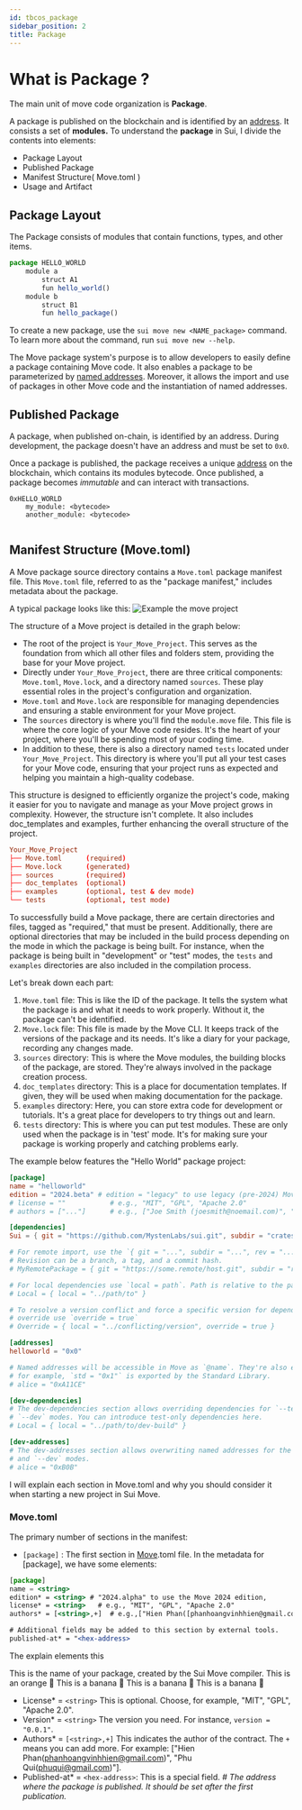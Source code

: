 ```yaml
---
id: tbcos_package
sidebar_position: 2
title: Package
---
```


# What is Package ? 
The main unit of move code organization is **Package**. 

A package is published on the blockchain and is identified by an [address](https://move-book.com/concepts/address.html).  It consists a set of **modules.** To understand the **package** in Sui, I divide the contents into elements:

- Package Layout
- Published Package
- Manifest Structure( Move.toml )
- Usage and Artifact

##  Package Layout
The Package consists of modules that contain functions, types, and other items.

```jsx
package HELLO_WORLD
    module a
        struct A1
        fun hello_world()
    module b
        struct B1
        fun hello_package()
```

To create a new package, use the `sui move new <NAME_package>` command. To learn more about the command, run `sui move new --help`.

The Move package system's purpose is to allow developers to easily define a package containing Move code. It also enables a package to be parameterized by [named addresses](https://move-book.com/reference/primitive-types/address.html). Moreover, it allows the import and use of packages in other Move code and the instantiation of named addresses.

## Published Package

A package, when published on-chain, is identified by an address. During development, the package doesn't have an address and must be set to `0x0`.

Once a package is published, the package receives a unique [address](https://move-book.com/concepts/address.html) on the blockchain, which contains its modules bytecode. Once published, a package becomes _immutable_ and can interact with transactions.
```
0xHELLO_WORLD
    my_module: <bytecode>
    another_module: <bytecode>
   
```


## Manifest Structure (Move.toml)

A Move package source directory contains a `Move.toml` package manifest file. This `Move.toml` file, referred to as the "package manifest," includes metadata about the package.

A typical package looks like this:
![Example the move project](/img/the_move_project.png)


The structure of a Move project is detailed in the graph below:

- The root of the project is `Your_Move_Project`. This serves as the foundation from which all other files and folders stem, providing the base for your Move project.
- Directly under `Your_Move_Project`, there are three critical components: `Move.toml`, `Move.lock`, and a directory named `sources`. These play essential roles in the project's configuration and organization.
- `Move.toml` and `Move.lock` are responsible for managing dependencies and ensuring a stable environment for your Move project.
- The `sources` directory is where you'll find the `module.move` file. This file is where the core logic of your Move code resides. It's the heart of your project, where you'll be spending most of your coding time.
- In addition to these, there is also a directory named `tests` located under `Your_Move_Project`. This directory is where you'll put all your test cases for your Move code, ensuring that your project runs as expected and helping you maintain a high-quality codebase.

This structure is designed to efficiently organize the project's code, making it easier for you to navigate and manage as your Move project grows in complexity. However, the structure isn't complete. It also includes doc_templates and examples, further enhancing the overall structure of the project.

```TOML
Your_Move_Project
├── Move.toml      (required)
├── Move.lock      (generated)
├── sources        (required)
├── doc_templates  (optional)
├── examples       (optional, test & dev mode)
└── tests          (optional, test mode)
```

To successfully build a Move package, there are certain directories and files, tagged as "required," that must be present. Additionally, there are optional directories that may be included in the build process depending on the mode in which the package is being built. For instance, when the package is being built in "development" or "test" modes, the `tests` and `examples` directories are also included in the compilation process.


Let's break down each part:

1. `Move.toml` file: This is like the ID  of the package. It tells the system what the package is and what it needs to work properly. Without it, the package can't be identified.
2. `Move.lock` file: This file is made by the Move CLI. It keeps track of the versions of the package and its needs. It's like a diary for your package, recording any changes made.
3. `sources` directory: This is where the Move modules, the building blocks of the package, are stored. They're always involved in the package creation process.
4. `doc_templates` directory: This is a place for documentation templates. If given, they will be used when making documentation for the package.
5. `examples` directory: Here, you can store extra code for development or tutorials. It's a great place for developers to try things out and learn.
6. `tests` directory: This is where you can put test modules. These are only used when the package is in 'test' mode. It's for making sure your package is working properly and catching problems early.


The example below features the "Hello World" package project:

```TOML title="Hello world move.toml"
[package]
name = "helloworld"
edition = "2024.beta" # edition = "legacy" to use legacy (pre-2024) Move
# license = ""           # e.g., "MIT", "GPL", "Apache 2.0"
# authors = ["..."]      # e.g., ["Joe Smith (joesmith@noemail.com)", "John Snow (johnsnow@noemail.com)"]

[dependencies]
Sui = { git = "https://github.com/MystenLabs/sui.git", subdir = "crates/sui-framework/packages/sui-framework", rev = "framework/testnet" }

# For remote import, use the `{ git = "...", subdir = "...", rev = "..." }`.
# Revision can be a branch, a tag, and a commit hash.
# MyRemotePackage = { git = "https://some.remote/host.git", subdir = "remote/path", rev = "main" }

# For local dependencies use `local = path`. Path is relative to the package root
# Local = { local = "../path/to" }

# To resolve a version conflict and force a specific version for dependency
# override use `override = true`
# Override = { local = "../conflicting/version", override = true }

[addresses]
helloworld = "0x0"

# Named addresses will be accessible in Move as `@name`. They're also exported:
# for example, `std = "0x1"` is exported by the Standard Library.
# alice = "0xA11CE"

[dev-dependencies]
# The dev-dependencies section allows overriding dependencies for `--test` and
# `--dev` modes. You can introduce test-only dependencies here.
# Local = { local = "../path/to/dev-build" }

[dev-addresses]
# The dev-addresses section allows overwriting named addresses for the `--test`
# and `--dev` modes.
# alice = "0xB0B"

```

I will explain each section in Move.toml and why you should consider it when starting a new project in Sui Move.
### Move.toml 

The primary number of sections in the manifest: 


- `[package]` : The first section in [Move](http://Move.ml).toml file. In the metadata for [package], we have some elements:
    
```jsx
[package]
name = <string>
edition* = <string> # "2024.alpha" to use the Move 2024 edition,
license* = <string>   # e.g., "MIT", "GPL", "Apache 2.0"
authors* = [<string>,+]  # e.g.,["Hien Phan([phanhoangvinhhien@gmail.com](mailto:phanhoangvinhhien@gmail.com))", "Phu Qui([phuqui@gmail.com](mailto:phuqui@gmail.com))"].

# Additional fields may be added to this section by external tools.
published-at* = "<hex-address>
```


The explain elements  this 
<!-- <Tabs groupId="operating-systems">
  <TabItem value="name" label="name">This is the name of your package, created by the Sui Move compiler.</TabItem>
  <TabItem value="Edition" label="Edition*">This allows you to choose the version of Move for your code. The default for all new Move packages will be `edition = "2024"`.
  :::warning
  Features released under `alpha` will be unstable! Each time you update the compiler, code with `edition = "2024.alpha"` may fail to compile, even if it previously did.  You can read it in the [sui developer Road map 2024](https://arc.net/l/quote/fxwvuxaq) 
  :::
  </TabItem>
  <TabItem value="License*" label="License*">This allows you to choose the version of Move for your code. The default for all new Move packages will be `edition = "2024"`.</TabItem>
  <TabItem value="Edition" label="Edition">This allows you to choose the version of Move for your code. The default for all new Move packages will be `edition = "2024"`.</TabItem>
</Tabs>
 -->



<Tabs>
  <TabItem value="name" label="name" default>
   This is the name of your package, created by the Sui Move compiler.
  </TabItem>
  <TabItem value="Edition*" label="Edition*">
    This is an orange 🍊
  </TabItem>
  <TabItem value="License*" label="License*">
    This is a banana 🍌
  </TabItem>
  <TabItem value="authors*" label="authors*">
    This is a banana 🍌
  </TabItem>
  <TabItem value="published-at*" label="published-at*">
    This is a banana 🍌
  </TabItem>

</Tabs>








   






- License* = `<string>` This is optional. Choose, for example, "MIT", "GPL", "Apache 2.0".
- Version* = `<string>` The version you need. For instance, `version = "0.0.1"`.
- Authors* = `[<string>,+]` This indicates the author of the contract. The `+` means you can add more. For example: ["Hien Phan([phanhoangvinhhien@gmail.com](mailto:phanhoangvinhhien@gmail.com))", "Phu Qui([phuqui@gmail.com](mailto:phuqui@gmail.com))"].
- Published-at* = `<hex-address>`: This is a special field. *# The address where the package is published. It should be set after the first publication.*